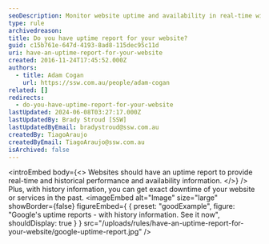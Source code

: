 ```yaml
---
seoDescription: Monitor website uptime and availability in real-time with a detailed history of performance and downtime.
type: rule
archivedreason:
title: Do you have uptime report for your website?
guid: c15b761e-647d-4193-8ad8-115dec95c11d
uri: have-an-uptime-report-for-your-website
created: 2016-11-24T17:45:52.000Z
authors:
  - title: Adam Cogan
    url: https://ssw.com.au/people/adam-cogan
related: []
redirects:
  - do-you-have-uptime-report-for-your-website
lastUpdated: 2024-06-08T03:27:17.000Z
lastUpdatedBy: Brady Stroud [SSW]
lastUpdatedByEmail: bradystroud@ssw.com.au
createdBy: TiagoAraujo
createdByEmail: TiagoAraujo@ssw.com.au
isArchived: false
---
```


<introEmbed
  body={<>
Websites should have an uptime report to provide real-time and historical performance and availability information.
  </>}
/>
Plus, with history information, you can get exact downtime of your website or services in the past.
<imageEmbed
  alt="Image"
  size="large"
  showBorder={false}
  figureEmbed={ {
    preset: "goodExample",
    figure: "Google's uptime reports - with history information.        See it now",
    shouldDisplay: true
  } }
  src="/uploads/rules/have-an-uptime-report-for-your-website/google-uptime-report.jpg"
/>
